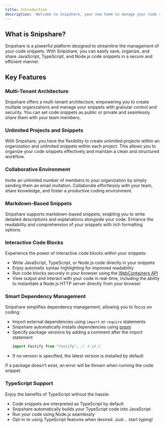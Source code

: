 ```yaml
---
title: Introduction
description: 'Welcome to Snipshare, your new home to manage your code snippets'
---
```



## What is Snipshare?

Snipshare is a powerful platform designed to streamline the management of your code snippets. With Snipshare, you can easily save, organize, and share JavaScript, TypeScript, and Node.js code snippets in a secure and efficient manner.

## Key Features

### Multi-Tenant Architecture

Snipshare offers a multi-tenant architecture, empowering you to create multiple organizations and manage your snippets with granular control and security. You can set code snippets as public or private and seamlessly share them with your team members.

### Unlimited Projects and Snippets

With Snipshare, you have the flexibility to create unlimited projects within an organization and unlimited snippets within each project. This allows you to organize your code snippets effectively and maintain a clean and structured workflow.

### Collaborative Environment

Invite an unlimited number of members to your organization by simply sending them an email invitation. Collaborate effortlessly with your team, share knowledge, and foster a productive coding environment.

### Markdown-Based Snippets

Snipshare supports markdown-based snippets, enabling you to write detailed descriptions and explanations alongside your code. Enhance the readability and comprehension of your snippets with rich formatting options.

### Interactive Code Blocks

Experience the power of interactive code blocks within your snippets:

- Write JavaScript, TypeScript, or Node.js code directly in your snippets
- Enjoy automatic syntax highlighting for improved readability
- Run code blocks securely in your browser using the [WebContainers API](https://webcontainers.io/)
- View output and interact with your code in real-time, including the ability to instantiate a Node.js HTTP server directly from your browser

### Smart Dependency Management

Snipshare simplifies dependency management, allowing you to focus on coding:

- Import external dependencies using `import` or `require` statements
- Snipshare automatically installs dependencies using [pnpm](https://pnpm.io/)
- Specify package versions by adding a comment after the import statement
  ```javascript
  import Fastify from "fastify"; // 4.10.2
  ```
- If no version is specified, the latest version is installed by default

<Note>
  If a package doesn't exist, an error will be thrown when running the code snippet.
</Note>

### TypeScript Support

Enjoy the benefits of TypeScript without the hassle:

- Code snippets are interpreted as TypeScript by default
- Snipshare automatically builds your TypeScript code into JavaScript
- Run your code using Node.js seamlessly
- Opt-in to using TypeScript features when desired. Just... start typing!
